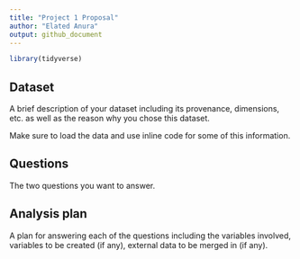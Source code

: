 ```yaml
---
title: "Project 1 Proposal"
author: "Elated Anura"
output: github_document
---
```


```r
library(tidyverse)
```

## Dataset

A brief description of your dataset including its provenance, dimensions, etc. as well as the reason why you chose this dataset.

Make sure to load the data and use inline code for some of this information.

## Questions

The two questions you want to answer.

## Analysis plan

A plan for answering each of the questions including the variables involved, variables to be created (if any), external data to be merged in (if any).
